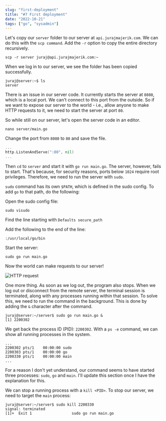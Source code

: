 ```yaml
---
slug: "first-deployment"
title: "#7 First deployment"
date: "2022-10-21"
tags: ["go", "sysadmin"]
---
```


Let's copy our `server` folder to our server at `api.jurajmajerik.com`. We can do this with the `scp command`. Add the `-r` option to copy the entire directory recursively.

```
scp -r server juraj@api.jurajmajerik.com:~
```

When we log in to our server, we see the folder has been copied successfully.

```
juraj@server:~$ ls
server
```

There is an issue in our server code. It currently starts the server at `8080`, which is a local port. We can't connect to this port from the outside. So if we want to expose our server to the world - i.e., allow anyone to make HTTP requests to it, we need to start the server at port `80`.

So while still on our server, let's open the server code in an editor.

```
nano server/main.go
```

Change the port from `8080` to `80` and save the file.

```go
...
http.ListenAndServe(":80", nil)
...
```

Then `cd` to `server` and start it with `go run main.go`. The server, however, fails to start. That's because, for security reasons, ports below `1024` require root privileges. Therefore, we need to run the server with `sudo`.

`sudo` command has its own `$PATH`, which is defined in the sudo config. To add `go` to that path, do the following:

Open the sudo config file:

```
sudo visudo
```

Find the line starting with `Defaults secure_path`

Add the following to the end of the line:

```
:/usr/local/go/bin
```

Start the server:

```
sudo go run main.go
```

Now the world can make requests to our server!

![HTTP request](./img-1.png)

One more thing. As soon as we log out, the program also stops. When we log out or disconnect from the remote server, the terminal session is terminated, along with any processes running within that session. To solve this, we need to run the command in the background. This is done by adding the `&` character after the command.

```
juraj@server:~/server$ sudo go run main.go &
[1] 2200302
```

We get back the process ID (PID): `2200302`. With a `ps -e` command, we can show all running processes in the system.

```
...
2200302 pts/1    00:00:00 sudo
2200303 pts/1    00:00:00 go
2200330 pts/1    00:00:00 main
...
```

For a reason I don't yet understand, our command seems to have started three processes: `sudo`, `go` and `main`. I'll update this section once I have the explanation for this.

We can stop a running process with a `kill <PID>`. To stop our server, we need to target the `main` process:

```
juraj@server:~/server$ sudo kill 2200330
signal: terminated
[1]+  Exit 1                  sudo go run main.go
```
